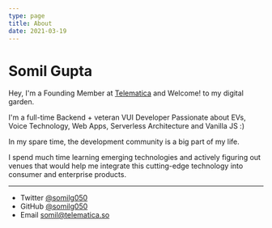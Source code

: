 ```yaml
---
type: page
title: About
date: 2021-03-19
---
```


# Somil Gupta

Hey, I'm a Founding Member at [Telematica](https://telematica.so) and Welcome! to my digital garden.

I'm a full-time Backend + veteran VUI Developer
Passionate about EVs, Voice Technology, Web Apps, Serverless Architecture and Vanilla JS :)

In my spare time, the development community is a big part of my life. 

I spend much time learning emerging technologies and actively figuring out venues that would help me integrate this cutting-edge technology into consumer and enterprise products.

---

- Twitter [@somilg050](https://twitter.com/somilg050)
- GitHub [@somilg050](https://github.com/somilg050)
- Email somil@telematica.so
